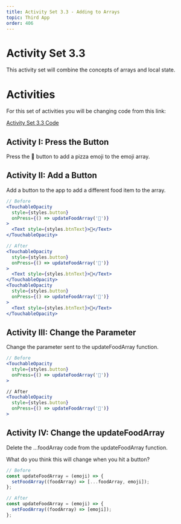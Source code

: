 ```yaml
---
title: Activity Set 3.3 - Adding to Arrays
topic: Third App
order: 406
---
```


# Activity Set 3.3

This activity set will combine the concepts of arrays and local state.

# Activities

For this set of activities you will be changing code
from this link: 

<a href="https://snack.expo.io/@jeremyjgyoung/data-app-activity-set-three" target="_blank"  class="mdxLink">Activity Set 3.3 Code</a>

## Activity I: Press the Button

Press the 🍕 button to add a pizza emoji to the emoji array.

## Activity II: Add a Button

Add a button to the app to add a different food item to the array.

```jsx title=App.js
// Before
<TouchableOpacity
  style={styles.button}
  onPress={() => updateFoodArray('🍕')}
>
  <Text style={styles.btnText}>🍕</Text>
</TouchableOpacity>

// After
<TouchableOpacity
  style={styles.button}
  onPress={() => updateFoodArray('🍕')}
>
  <Text style={styles.btnText}>🍕</Text>
</TouchableOpacity>
<TouchableOpacity
  style={styles.button}
  onPress={() => updateFoodArray('🥐')}
>
  <Text style={styles.btnText}>🥐</Text>
</TouchableOpacity>
```

## Activity III: Change the Parameter

Change the parameter sent to the updateFoodArray function.

```jsx title=App.js
// Before
<TouchableOpacity
  style={styles.button}
  onPress={() => updateFoodArray('🍕')}
>

// After
<TouchableOpacity
  style={styles.button}
  onPress={() => updateFoodArray('🍊')}
>
```

## Activity IV: Change the updateFoodArray

Delete the ...foodArray code from the updateFoodArray function.

What do you think this will change when you hit a button?

```jsx title=App.js
// Before
const updateFoodArray = (emoji) => {
  setFoodArray((foodArray) => [...foodArray, emoji]);
};

// After
const updateFoodArray = (emoji) => {
  setFoodArray((foodArray) => [emoji]);
};
```
